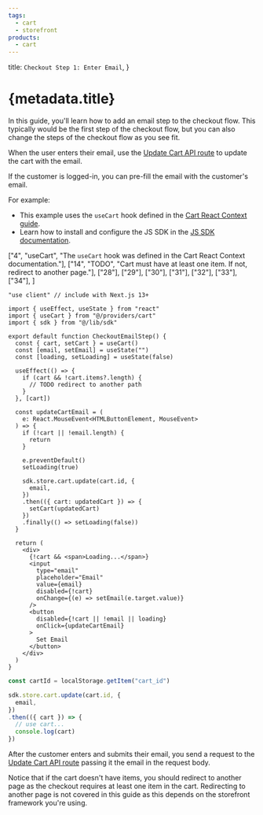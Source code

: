 ```yaml
---
tags:
  - cart
  - storefront
products:
  - cart
---
```



  title: `Checkout Step 1: Enter Email`,
}

# {metadata.title}

In this guide, you'll learn how to add an email step to the checkout flow. This typically would be the first step of the checkout flow, but you can also change the steps of the checkout flow as you see fit.

When the user enters their email, use the [Update Cart API route](!api!/store#carts_postcartsid) to update the cart with the email.

<Note title="Tip">

If the customer is logged-in, you can pre-fill the email with the customer's email.

</Note>

For example:

<Note title="Tip">

- This example uses the `useCart` hook defined in the [Cart React Context guide](../../cart/context/page.mdx).
- Learn how to install and configure the JS SDK in the [JS SDK documentation](../../../js-sdk/page.mdx).

</Note>

<CodeTabs group="store-request">
  <CodeTab label="React" value="react">

  ["4", "useCart", "The `useCart` hook was defined in the Cart React Context documentation."],
  ["14", "TODO", "Cart must have at least one item. If not, redirect to another page."],
  ["28"], ["29"], ["30"], ["31"], ["32"], ["33"], ["34"],
]

  ```tsx highlights={highlights}
  "use client" // include with Next.js 13+

  import { useEffect, useState } from "react"
  import { useCart } from "@/providers/cart"
  import { sdk } from "@/lib/sdk"

  export default function CheckoutEmailStep() {
    const { cart, setCart } = useCart()
    const [email, setEmail] = useState("")
    const [loading, setLoading] = useState(false)

    useEffect(() => {
      if (cart && !cart.items?.length) {
        // TODO redirect to another path
      }
    }, [cart])

    const updateCartEmail = (
      e: React.MouseEvent<HTMLButtonElement, MouseEvent>
    ) => {
      if (!cart || !email.length) {
        return
      }

      e.preventDefault()
      setLoading(true)

      sdk.store.cart.update(cart.id, {
        email,
      })
      .then(({ cart: updatedCart }) => {
        setCart(updatedCart)
      })
      .finally(() => setLoading(false))
    }

    return (
      <div>
        {!cart && <span>Loading...</span>}
        <input 
          type="email" 
          placeholder="Email" 
          value={email} 
          disabled={!cart}
          onChange={(e) => setEmail(e.target.value)}
        />
        <button
          disabled={!cart || !email || loading}
          onClick={updateCartEmail}
        >
          Set Email
        </button>
      </div>
    )
  }
  ```

  </CodeTab>
  <CodeTab label="JS SDK" value="js-sdk">

  ```ts
  const cartId = localStorage.getItem("cart_id")

  sdk.store.cart.update(cart.id, {
    email,
  })
  .then(({ cart }) => {
    // use cart...
    console.log(cart)
  })
  ```

  </CodeTab>
</CodeTabs>

After the customer enters and submits their email, you send a request to the [Update Cart API route](!api!/store#carts_postcartsid) passing it the email in the request body.

Notice that if the cart doesn't have items, you should redirect to another page as the checkout requires at least one item in the cart. Redirecting to another page is not covered in this guide as this depends on the storefront framework you're using.
